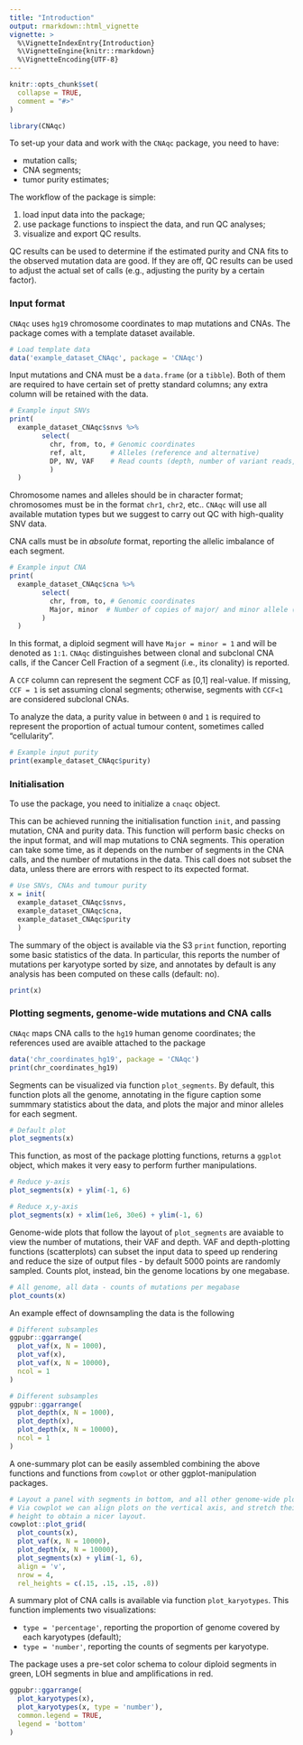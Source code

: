 ```yaml
---
title: "Introduction"
output: rmarkdown::html_vignette
vignette: >
  %\VignetteIndexEntry{Introduction}
  %\VignetteEngine{knitr::rmarkdown}
  %\VignetteEncoding{UTF-8}
---
```


```r
knitr::opts_chunk$set(
  collapse = TRUE,
  comment = "#>"
)
```


```r
library(CNAqc)
```

To set-up your data and work with the `CNAqc` package, you need to have:

* mutation calls;
* CNA segments;
* tumor purity estimates;

The workflow of the package is simple:

1. load input data into the package;
2. use package functions to inspiect the data, and run QC analyses;
3. visualize and export QC results.

QC results can be used to determine if the estimated purity and CNA fits to the
observed mutation data are good. If they are off, QC results can be
used to adjust the actual set of calls (e.g., adjusting the purity by a certain
factor).

### Input format

`CNAqc` uses `hg19` chromosome coordinates to map mutations and CNAs. The package
comes with a template dataset available.

```r
# Load template data
data('example_dataset_CNAqc', package = 'CNAqc')
```


Input mutations and CNA must be a `data.frame` (or a `tibble`). Both of them are required
to have certain set of pretty standard columns; any extra column will be retained with the data. 

```r
# Example input SNVs
print(
  example_dataset_CNAqc$snvs %>% 
        select(
          chr, from, to, # Genomic coordinates
          ref, alt,      # Alleles (reference and alternative)
          DP, NV, VAF    # Read counts (depth, number of variant reads, tumour VAF)
          )
  )
```

Chromosome names and alleles should be in character format; chromosomes 
must be in the format `chr1`, `chr2`, etc.. `CNAqc` will use all available mutation types but we suggest to carry out QC with high-quality SNV data. 

CNA calls must be in *absolute* format, reporting the allelic imbalance of each segment.

```r
# Example input CNA
print(
  example_dataset_CNAqc$cna %>% 
        select(
          chr, from, to, # Genomic coordinates
          Major, minor  # Number of copies of major/ and minor allele (B-allele)
        )
  )
```

In this format, a diploid segment will have `Major = minor = 1` and will be denoted as `1:1`. `CNAqc`
distinguishes between clonal and subclonal CNA calls, if the Cancer Cell Fraction of a segment 
(i.e., its clonality) is reported.

A `CCF` column can represent the segment CCF as [0,1] real-value. If missing, 
`CCF = 1` is set assuming clonal segments; otherwise, segments with `CCF<1` are considered subclonal CNAs.

To analyze the data, a purity value in between `0` and `1` is required to
represent the proportion of actual tumour content, sometimes called 
"cellularity".
```r
# Example input purity
print(example_dataset_CNAqc$purity)
```

### Initialisation

To use the package, you need to initialize a `cnaqc` object. 

This can be achieved running the initialisation function `init`, and passing mutation, CNA and purity data. 
This function will perform basic checks on the input format, and will map mutations to CNA segments. This operation
can take some time, as it depends on the number of segments in the CNA calls, and the number of mutations in
the data. This call does not subset the data, unless there are errors with respect to its expected format.


```r
# Use SNVs, CNAs and tumour purity 
x = init(
  example_dataset_CNAqc$snvs, 
  example_dataset_CNAqc$cna,
  example_dataset_CNAqc$purity
  )
```

The summary of the object is available via the S3 `print` function, reporting some basic
statistics of the data. In particular, this reports the number of mutations per karyotype sorted by
size, and annotates by default is any analysis has been computed on these calls (default: no).
```r
print(x)
```

### Plotting segments, genome-wide mutations and CNA calls

`CNAqc` maps CNA calls to the `hg19` human genome coordinates; the references used are avaible attached to the package
```r
data('chr_coordinates_hg19', package = 'CNAqc')
print(chr_coordinates_hg19)
```

Segments can be visualized via function `plot_segments`. By default, this function plots all the genome,
annotating in the figure caption some summmary statistics about the data, and plots
the major and minor alleles for each segment.

```r
# Default plot
plot_segments(x)
```

This function, as most of the package plotting functions, returns a `ggplot` object, which makes it very easy to perform further manipulations.
```r
# Reduce y-axis
plot_segments(x) + ylim(-1, 6)

# Reduce x,y-axis
plot_segments(x) + xlim(1e6, 30e6) + ylim(-1, 6)
```

Genome-wide plots that follow the layout of `plot_segments` are avaiable to view the number of mutations, 
their VAF and depth. VAF and depth-plotting functions (scatterplots) can subset the input data to speed up
rendering and reduce the size of output files - by default 5000 points are randomly sampled. 
Counts plot, instead, bin the genome locations by one megabase.

```r
# All genome, all data - counts of mutations per megabase
plot_counts(x)
```

An example effect of downsampling the data is the following
```r
# Different subsamples
ggpubr::ggarrange(
  plot_vaf(x, N = 1000),
  plot_vaf(x),
  plot_vaf(x, N = 10000),
  ncol = 1
)

# Different subsamples
ggpubr::ggarrange(
  plot_depth(x, N = 1000),
  plot_depth(x),
  plot_depth(x, N = 10000),
  ncol = 1
)
```


A one-summary plot can be easily assembled combining the above functions and functions from `cowplot` or other ggplot-manipulation packages.

```r
# Layout a panel with segments in bottom, and all other genome-wide plots on top.
# Via cowplot we can align plots on the vertical axis, and stretch their relative
# height to obtain a nicer layout.
cowplot::plot_grid(
  plot_counts(x),
  plot_vaf(x, N = 10000),
  plot_depth(x, N = 10000),
  plot_segments(x) + ylim(-1, 6),
  align = 'v', 
  nrow = 4, 
  rel_heights = c(.15, .15, .15, .8))
```


A summary plot of CNA calls is available via function `plot_karyotypes`. This function implements two visualizations:

* `type = 'percentage'`, reporting the proportion of genome covered by each karyotypes (default);
* `type = 'number'`, reporting the counts of segments per karyotype.

The package uses a pre-set color schema to colour diploid segments in green, LOH segments in blue and amplifications in red.

```r
ggpubr::ggarrange(
  plot_karyotypes(x),
  plot_karyotypes(x, type = 'number'),
  common.legend = TRUE,
  legend = 'bottom'
)
```
